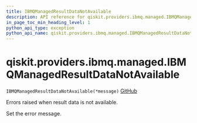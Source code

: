 ```yaml
---
title: IBMQManagedResultDataNotAvailable
description: API reference for qiskit.providers.ibmq.managed.IBMQManagedResultDataNotAvailable
in_page_toc_min_heading_level: 1
python_api_type: exception
python_api_name: qiskit.providers.ibmq.managed.IBMQManagedResultDataNotAvailable
---
```


# qiskit.providers.ibmq.managed.IBMQManagedResultDataNotAvailable

<span id="qiskit.providers.ibmq.managed.IBMQManagedResultDataNotAvailable" />

`IBMQManagedResultDataNotAvailable(*message)` [GitHub](https://github.com/qiskit/qiskit-ibmq-provider/tree/stable/0.18/qiskit/providers/ibmq/managed/exceptions.py "view source code")

Errors raised when result data is not available.

Set the error message.

